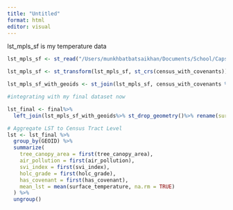 ```yaml
---
title: "Untitled"
format: html
editor: visual
---
```


lst_mpls_sf is my temperature data

```r
lst_mpls_sf <- st_read("/Users/munkhbatbatsaikhan/Documents/School/Capstone/project files copy/lst_mpls_sf.dbf")

lst_mpls_sf <- st_transform(lst_mpls_sf, st_crs(census_with_covenants))

lst_mpls_sf_with_geoids <- st_join(lst_mpls_sf, census_with_covenants %>% select(GEOID))

#integrating with my final dataset now

lst_final <- final%>%
  left_join(lst_mpls_sf_with_geoids%>% st_drop_geometry()%>% rename(surface_temperature=ls2022_), by="GEOID")

# Aggregate LST to Census Tract Level
lst <- lst_final %>%
  group_by(GEOID) %>%
  summarize(
    tree_canopy_area = first(tree_canopy_area),
    air_pollution = first(air_pollution),
    svi_index = first(svi_index),
    holc_grade = first(holc_grade),
    has_covenant = first(has_covenant),
    mean_lst = mean(surface_temperature, na.rm = TRUE)
  ) %>%
  ungroup()


```
